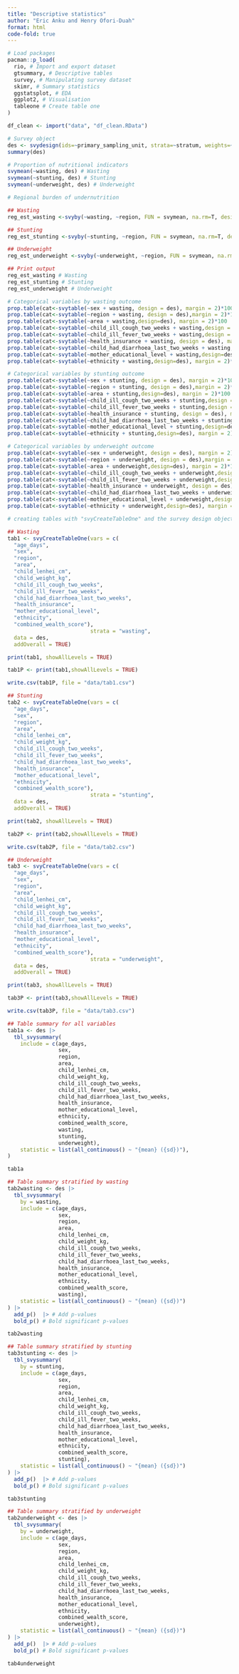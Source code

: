```yaml
---
title: "Descriptive statistics"
author: "Eric Anku and Henry Ofori-Duah"
format: html
code-fold: true
---
```


```r
# Load packages
pacman::p_load(
  rio, # Import and export dataset
  gtsummary, # Descriptive tables
  survey, # Manipulating survey dataset
  skimr, # Summary statistics
  ggstatsplot, # EDA
  ggplot2, # Visualisation
  tableone # Create table one
)
```

```r
df_clean <- import("data", "df_clean.RData")
```



```r
# Survey object
des <- svydesign(ids=~primary_sampling_unit, strata=~stratum, weights=~child_under_five_sample_weight, data = df_clean, nest=T)
summary(des)
```
```r
# Proportion of nutritional indicators
svymean(~wasting, des) # Wasting
svymean(~stunting, des) # Stunting
svymean(~underweight, des) # Underweight
```
```r
# Regional burden of undernutrition

## Wasting
reg_est_wasting <-svyby(~wasting, ~region, FUN = svymean, na.rm=T, design =des)

## Stunting
reg_est_stunting <-svyby(~stunting, ~region, FUN = svymean, na.rm=T, design =des)

## Underweight
reg_est_underweight <-svyby(~underweight, ~region, FUN = svymean, na.rm=T, design =des)

## Print output
reg_est_wasting # Wasting
reg_est_stunting # Stunting
reg_est_underweight # Underweight
```

```r
# Categorical variables by wasting outcome
prop.table(cat<-svytable(~sex + wasting, design = des), margin = 2)*100
prop.table(cat<-svytable(~region + wasting, design = des),margin = 2)*100
prop.table(cat<-svytable(~area + wasting,design=des), margin = 2)*100
prop.table(cat<-svytable(~child_ill_cough_two_weeks + wasting,design = des), margin = 2)*100
prop.table(cat<-svytable(~child_ill_fever_two_weeks + wasting,design = des),margin = 2)*100
prop.table(cat<-svytable(~health_insurance + wasting, design = des), margin = 2)*100
prop.table(cat<-svytable(~child_had_diarrhoea_last_two_weeks + wasting, design = des), margin = 2)*100
prop.table(cat<-svytable(~mother_educational_level + wasting,design=des), margin = 2)*100
prop.table(cat<-svytable(~ethnicity + wasting,design=des), margin = 2)*100
```

```r
# Categorical variables by stunting outcome
prop.table(cat<-svytable(~sex + stunting, design = des), margin = 2)*100
prop.table(cat<-svytable(~region + stunting, design = des),margin = 2)*100
prop.table(cat<-svytable(~area + stunting,design=des), margin = 2)*100
prop.table(cat<-svytable(~child_ill_cough_two_weeks + stunting,design = des), margin = 2)*100
prop.table(cat<-svytable(~child_ill_fever_two_weeks + stunting,design = des),margin = 2)*100
prop.table(cat<-svytable(~health_insurance + stunting, design = des), margin = 2)*100
prop.table(cat<-svytable(~child_had_diarrhoea_last_two_weeks + stunting, design = des), margin = 2)*100
prop.table(cat<-svytable(~mother_educational_level + stunting,design=des), margin = 2)*100
prop.table(cat<-svytable(~ethnicity + stunting,design=des), margin = 2)*100
```

```r
# Categorical variables by underweight outcome
prop.table(cat<-svytable(~sex + underweight, design = des), margin = 2)*100
prop.table(cat<-svytable(~region + underweight, design = des),margin = 2)*100
prop.table(cat<-svytable(~area + underweight,design=des), margin = 2)*100
prop.table(cat<-svytable(~child_ill_cough_two_weeks + underweight,design = des), margin = 2)*100
prop.table(cat<-svytable(~child_ill_fever_two_weeks + underweight,design = des),margin = 2)*100
prop.table(cat<-svytable(~health_insurance + underweight, design = des), margin = 2)*100
prop.table(cat<-svytable(~child_had_diarrhoea_last_two_weeks + underweight, design = des), margin = 2)*100
prop.table(cat<-svytable(~mother_educational_level + underweight,design=des), margin = 2)*100
prop.table(cat<-svytable(~ethnicity + underweight,design=des), margin = 2)*100
```

```r
# creating tables with "svyCreateTableOne" and the survey design object "des" previously created from the survey package 

## Wasting
tab1 <- svyCreateTableOne(vars = c(
  "age_days",
  "sex",
  "region", 
  "area",
  "child_lenhei_cm", 
  "child_weight_kg",
  "child_ill_cough_two_weeks",
  "child_ill_fever_two_weeks",
  "child_had_diarrhoea_last_two_weeks",
  "health_insurance",
  "mother_educational_level",
  "ethnicity", 
  "combined_wealth_score"),
                          strata = "wasting",
  data = des, 
  addOverall = TRUE)

print(tab1, showAllLevels = TRUE)

tab1P <- print(tab1,showAllLevels = TRUE)

write.csv(tab1P, file = "data/tab1.csv")
```

```r
## Stunting
tab2 <- svyCreateTableOne(vars = c(
  "age_days",
  "sex",
  "region", 
  "area",
  "child_lenhei_cm", 
  "child_weight_kg",
  "child_ill_cough_two_weeks",
  "child_ill_fever_two_weeks",
  "child_had_diarrhoea_last_two_weeks",
  "health_insurance",
  "mother_educational_level",
  "ethnicity", 
  "combined_wealth_score"),
                          strata = "stunting",
  data = des, 
  addOverall = TRUE)

print(tab2, showAllLevels = TRUE)

tab2P <- print(tab2,showAllLevels = TRUE)

write.csv(tab2P, file = "data/tab2.csv")
```

```r
## Underweight
tab3 <- svyCreateTableOne(vars = c(
  "age_days",
  "sex",
  "region", 
  "area",
  "child_lenhei_cm", 
  "child_weight_kg",
  "child_ill_cough_two_weeks",
  "child_ill_fever_two_weeks",
  "child_had_diarrhoea_last_two_weeks",
  "health_insurance",
  "mother_educational_level",
  "ethnicity", 
  "combined_wealth_score"),
                          strata = "underweight",
  data = des, 
  addOverall = TRUE)

print(tab3, showAllLevels = TRUE)

tab3P <- print(tab3,showAllLevels = TRUE)

write.csv(tab3P, file = "data/tab3.csv")
```


```r
## Table summary for all variables
tab1a <- des |>
  tbl_svysummary(
    include = c(age_days,
                sex,
                region,
                area,
                child_lenhei_cm,
                child_weight_kg,
                child_ill_cough_two_weeks,
                child_ill_fever_two_weeks,
                child_had_diarrhoea_last_two_weeks,
                health_insurance,
                mother_educational_level,
                ethnicity,
                combined_wealth_score,
                wasting,
                stunting,
                underweight), 
    statistic = list(all_continuous() ~ "{mean} ({sd})"),
)

tab1a
```


```r
## Table summary stratified by wasting
tab2wasting <- des |>
  tbl_svysummary(
    by = wasting,
    include = c(age_days,
                sex,
                region,
                area,
                child_lenhei_cm,
                child_weight_kg,
                child_ill_cough_two_weeks,
                child_ill_fever_two_weeks,
                child_had_diarrhoea_last_two_weeks,
                health_insurance,
                mother_educational_level,
                ethnicity,
                combined_wealth_score,
                wasting), 
    statistic = list(all_continuous() ~ "{mean} ({sd})")
) |>
  add_p()  |> # Add p-values
  bold_p() # Bold significant p-values

tab2wasting
```

```r
## Table summary stratified by stunting
tab3stunting <- des |>
  tbl_svysummary(
    by = stunting,
    include = c(age_days,
                sex,
                region,
                area,
                child_lenhei_cm,
                child_weight_kg,
                child_ill_cough_two_weeks,
                child_ill_fever_two_weeks,
                child_had_diarrhoea_last_two_weeks,
                health_insurance,
                mother_educational_level,
                ethnicity,
                combined_wealth_score,
                stunting), 
    statistic = list(all_continuous() ~ "{mean} ({sd})")
) |>
  add_p()  |> # Add p-values
  bold_p() # Bold significant p-values

tab3stunting
```

```r
## Table summary stratified by underweight
tab2underweight <- des |>
  tbl_svysummary(
    by = underweight,
    include = c(age_days,
                sex,
                region,
                area,
                child_lenhei_cm,
                child_weight_kg,
                child_ill_cough_two_weeks,
                child_ill_fever_two_weeks,
                child_had_diarrhoea_last_two_weeks,
                health_insurance,
                mother_educational_level,
                ethnicity,
                combined_wealth_score,
                underweight), 
    statistic = list(all_continuous() ~ "{mean} ({sd})")
) |>
  add_p()  |> # Add p-values
  bold_p() # Bold significant p-values

tab4underweight
```


